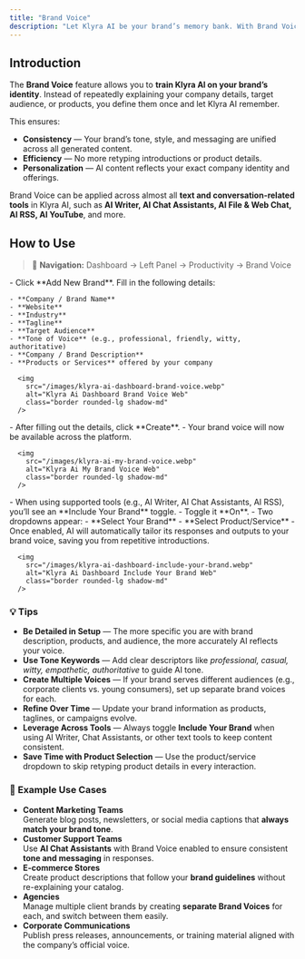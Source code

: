 ```yaml
---
title: "Brand Voice"
description: "Let Klyra AI be your brand’s memory bank. With Brand Voice, your unique identity is captured once and applied everywhere — saving time, ensuring consistency, and letting your brand shine across all AI-generated content."
---
```


## Introduction

The **Brand Voice** feature allows you to **train Klyra AI on your brand’s identity**. Instead of repeatedly explaining your company details, target audience, or products, you define them once and let Klyra AI remember.

This ensures:

- **Consistency** — Your brand’s tone, style, and messaging are unified across all generated content.
- **Efficiency** — No more retyping introductions or product details.
- **Personalization** — AI content reflects your exact company identity and offerings.

Brand Voice can be applied across almost all **text and conversation-related tools** in Klyra AI, such as **AI Writer, AI Chat Assistants, AI File & Web Chat, AI RSS, AI YouTube**, and more.

## How to Use

> 🔎 **Navigation:** Dashboard → Left Panel → Productivity → Brand Voice

<Steps>
  <Step title="Add New Brand">
    - Click **Add New Brand**.
  </Step>
  <Step title="Enter Brand Information">
    Fill in the following details:

    - **Company / Brand Name**
    - **Website**
    - **Industry**
    - **Tagline**
    - **Target Audience**
    - **Tone of Voice** (e.g., professional, friendly, witty, authoritative)
    - **Company / Brand Description**
    - **Products or Services** offered by your company

      <img
        src="/images/klyra-ai-dashboard-brand-voice.webp"
        alt="Klyra Ai Dashboard Brand Voice Web"
        class="border rounded-lg shadow-md"
      /> 
  </Step>
  <Step title="Create Brand Voice">
    - After filling out the details, click **Create**.
    - Your brand voice will now be available across the platform.

      <img
        src="/images/klyra-ai-my-brand-voice.webp"
        alt="Klyra Ai My Brand Voice Web"
        class="border rounded-lg shadow-md"
      />       
  </Step>
  <Step title="Apply Brand Voice in AI Tools">
    - When using supported tools (e.g., AI Writer, AI Chat Assistants, AI RSS), you’ll see an **Include Your Brand** toggle.
    - Toggle it **On**.
    - Two dropdowns appear:
      - **Select Your Brand**
      - **Select Product/Service**
    - Once enabled, AI will automatically tailor its responses and outputs to your brand voice, saving you from repetitive introductions.

      <img
        src="/images/klyra-ai-dashboard-include-your-brand.webp"
        alt="Klyra Ai Dashboard Include Your Brand Web"
        class="border rounded-lg shadow-md"
      />      
  </Step>
</Steps>

### 💡 Tips

- **Be Detailed in Setup** — The more specific you are with brand description, products, and audience, the more accurately AI reflects your voice.
- **Use Tone Keywords** — Add clear descriptors like _professional, casual, witty, empathetic, authoritative_ to guide AI tone.
- **Create Multiple Voices** — If your brand serves different audiences (e.g., corporate clients vs. young consumers), set up separate brand voices for each.
- **Refine Over Time** — Update your brand information as products, taglines, or campaigns evolve.
- **Leverage Across Tools** — Always toggle **Include Your Brand** when using AI Writer, Chat Assistants, or other text tools to keep content consistent.
- **Save Time with Product Selection** — Use the product/service dropdown to skip retyping product details in every interaction.

### 📌 Example Use Cases

- **Content Marketing Teams**\
  Generate blog posts, newsletters, or social media captions that **always match your brand tone**.
- **Customer Support Teams**\
  Use **AI Chat Assistants** with Brand Voice enabled to ensure consistent **tone and messaging** in responses.
- **E-commerce Stores**\
  Create product descriptions that follow your **brand guidelines** without re-explaining your catalog.
- **Agencies**\
  Manage multiple client brands by creating **separate Brand Voices** for each, and switch between them easily.
- **Corporate Communications**\
  Publish press releases, announcements, or training material aligned with the company’s official voice.